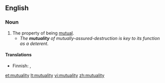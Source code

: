 ==English==

===Noun===
{{en-noun|-}}

# The property of being [[mutual]].
#* ''The '''mutuality''' of mutually-assured-destruction is key to its function as a deterent.''

====Translations====
{{trans-top|the property of being mutual}}
* Finnish: {{t|fi|molemminpuolisuus}}, {{t|fi|vastavuoroisuus}}
{{trans-mid}}
{{trans-bottom}}

[[et:mutuality]]
[[lt:mutuality]]
[[vi:mutuality]]
[[zh:mutuality]]